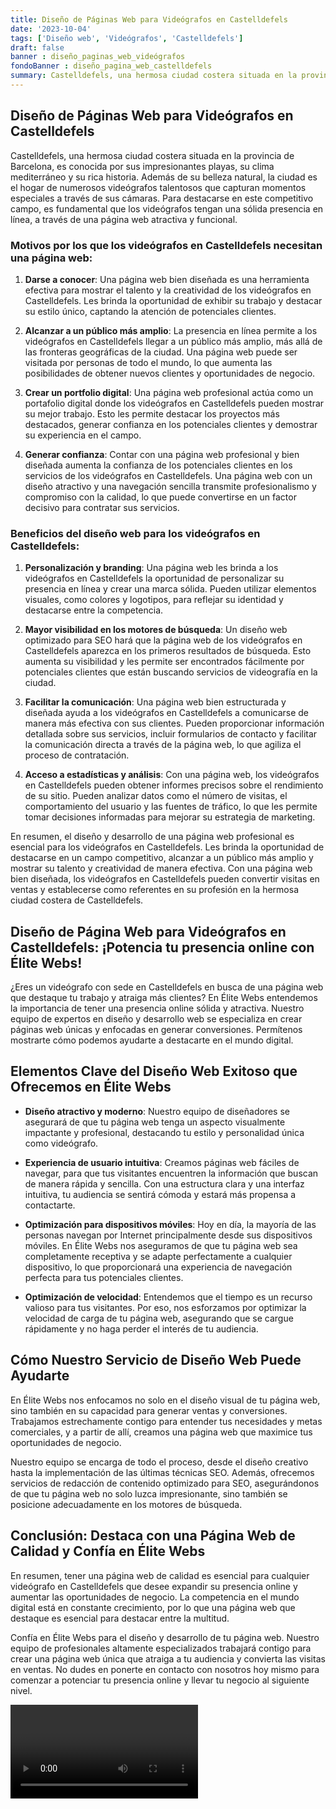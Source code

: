 ```yaml
---
title: Diseño de Páginas Web para Videógrafos en Castelldefels
date: '2023-10-04'
tags: ['Diseño web', 'Videógrafos', 'Castelldefels']
draft: false
banner : diseño_paginas_web_videógrafos
fondoBanner : diseño_pagina_web_castelldefels
summary: Castelldefels, una hermosa ciudad costera situada en la provincia de Barcelona, es conocida por sus impresionantes playas, su clima mediterráneo y su rica historia. Además de su belleza natural, la ciudad es el hogar de numerosos videógrafos talentosos que capturan momentos especiales a través de sus cámaras. Para destacarse en este competitivo campo, es fundamental que los videógrafos tengan una sólida presencia en línea, a través de una página web atractiva y funcional.
---
```


## Diseño de Páginas Web para Videógrafos en Castelldefels

Castelldefels, una hermosa ciudad costera situada en la provincia de Barcelona, es conocida por sus impresionantes playas, su clima mediterráneo y su rica historia. Además de su belleza natural, la ciudad es el hogar de numerosos videógrafos talentosos que capturan momentos especiales a través de sus cámaras. Para destacarse en este competitivo campo, es fundamental que los videógrafos tengan una sólida presencia en línea, a través de una página web atractiva y funcional.

### Motivos por los que los videógrafos en Castelldefels necesitan una página web:

1. **Darse a conocer**: Una página web bien diseñada es una herramienta efectiva para mostrar el talento y la creatividad de los videógrafos en Castelldefels. Les brinda la oportunidad de exhibir su trabajo y destacar su estilo único, captando la atención de potenciales clientes.

2. **Alcanzar a un público más amplio**: La presencia en línea permite a los videógrafos en Castelldefels llegar a un público más amplio, más allá de las fronteras geográficas de la ciudad. Una página web puede ser visitada por personas de todo el mundo, lo que aumenta las posibilidades de obtener nuevos clientes y oportunidades de negocio.

3. **Crear un portfolio digital**: Una página web profesional actúa como un portafolio digital donde los videógrafos en Castelldefels pueden mostrar su mejor trabajo. Esto les permite destacar los proyectos más destacados, generar confianza en los potenciales clientes y demostrar su experiencia en el campo.

4. **Generar confianza**: Contar con una página web profesional y bien diseñada aumenta la confianza de los potenciales clientes en los servicios de los videógrafos en Castelldefels. Una página web con un diseño atractivo y una navegación sencilla transmite profesionalismo y compromiso con la calidad, lo que puede convertirse en un factor decisivo para contratar sus servicios.

### Beneficios del diseño web para los videógrafos en Castelldefels:

1. **Personalización y branding**: Una página web les brinda a los videógrafos en Castelldefels la oportunidad de personalizar su presencia en línea y crear una marca sólida. Pueden utilizar elementos visuales, como colores y logotipos, para reflejar su identidad y destacarse entre la competencia.

2. **Mayor visibilidad en los motores de búsqueda**: Un diseño web optimizado para SEO hará que la página web de los videógrafos en Castelldefels aparezca en los primeros resultados de búsqueda. Esto aumenta su visibilidad y les permite ser encontrados fácilmente por potenciales clientes que están buscando servicios de videografía en la ciudad.

3. **Facilitar la comunicación**: Una página web bien estructurada y diseñada ayuda a los videógrafos en Castelldefels a comunicarse de manera más efectiva con sus clientes. Pueden proporcionar información detallada sobre sus servicios, incluir formularios de contacto y facilitar la comunicación directa a través de la página web, lo que agiliza el proceso de contratación.

4. **Acceso a estadísticas y análisis**: Con una página web, los videógrafos en Castelldefels pueden obtener informes precisos sobre el rendimiento de su sitio. Pueden analizar datos como el número de visitas, el comportamiento del usuario y las fuentes de tráfico, lo que les permite tomar decisiones informadas para mejorar su estrategia de marketing.

En resumen, el diseño y desarrollo de una página web profesional es esencial para los videógrafos en Castelldefels. Les brinda la oportunidad de destacarse en un campo competitivo, alcanzar a un público más amplio y mostrar su talento y creatividad de manera efectiva. Con una página web bien diseñada, los videógrafos en Castelldefels pueden convertir visitas en ventas y establecerse como referentes en su profesión en la hermosa ciudad costera de Castelldefels.

<GifSeo />

<Cta />

## Diseño de Página Web para Videógrafos en Castelldefels: ¡Potencia tu presencia online con Élite Webs!

¿Eres un videógrafo con sede en Castelldefels en busca de una página web que destaque tu trabajo y atraiga más clientes? En Élite Webs entendemos la importancia de tener una presencia online sólida y atractiva. Nuestro equipo de expertos en diseño y desarrollo web se especializa en crear páginas web únicas y enfocadas en generar conversiones. Permítenos mostrarte cómo podemos ayudarte a destacarte en el mundo digital.

## Elementos Clave del Diseño Web Exitoso que Ofrecemos en Élite Webs

- **Diseño atractivo y moderno**: Nuestro equipo de diseñadores se asegurará de que tu página web tenga un aspecto visualmente impactante y profesional, destacando tu estilo y personalidad única como videógrafo.

- **Experiencia de usuario intuitiva**: Creamos páginas web fáciles de navegar, para que tus visitantes encuentren la información que buscan de manera rápida y sencilla. Con una estructura clara y una interfaz intuitiva, tu audiencia se sentirá cómoda y estará más propensa a contactarte.

- **Optimización para dispositivos móviles**: Hoy en día, la mayoría de las personas navegan por Internet principalmente desde sus dispositivos móviles. En Élite Webs nos aseguramos de que tu página web sea completamente receptiva y se adapte perfectamente a cualquier dispositivo, lo que proporcionará una experiencia de navegación perfecta para tus potenciales clientes.

- **Optimización de velocidad**: Entendemos que el tiempo es un recurso valioso para tus visitantes. Por eso, nos esforzamos por optimizar la velocidad de carga de tu página web, asegurando que se cargue rápidamente y no haga perder el interés de tu audiencia.


## Cómo Nuestro Servicio de Diseño Web Puede Ayudarte

En Élite Webs nos enfocamos no solo en el diseño visual de tu página web, sino también en su capacidad para generar ventas y conversiones. Trabajamos estrechamente contigo para entender tus necesidades y metas comerciales, y a partir de allí, creamos una página web que maximice tus oportunidades de negocio.

Nuestro equipo se encarga de todo el proceso, desde el diseño creativo hasta la implementación de las últimas técnicas SEO. Además, ofrecemos servicios de redacción de contenido optimizado para SEO, asegurándonos de que tu página web no solo luzca impresionante, sino también se posicione adecuadamente en los motores de búsqueda.

## Conclusión: Destaca con una Página Web de Calidad y Confía en Élite Webs

En resumen, tener una página web de calidad es esencial para cualquier videógrafo en Castelldefels que desee expandir su presencia online y aumentar las oportunidades de negocio. La competencia en el mundo digital está en constante crecimiento, por lo que una página web que destaque es esencial para destacar entre la multitud.

Confía en Élite Webs para el diseño y desarrollo de tu página web. Nuestro equipo de profesionales altamente especializados trabajará contigo para crear una página web única que atraiga a tu audiencia y convierta las visitas en ventas. No dudes en ponerte en contacto con nosotros hoy mismo para comenzar a potenciar tu presencia online y llevar tu negocio al siguiente nivel.

<Video />

<CtaBot job='Videógrafos' city='Castelldefels'/>

<Gmaps query='Castelldefels+españa+maps' />